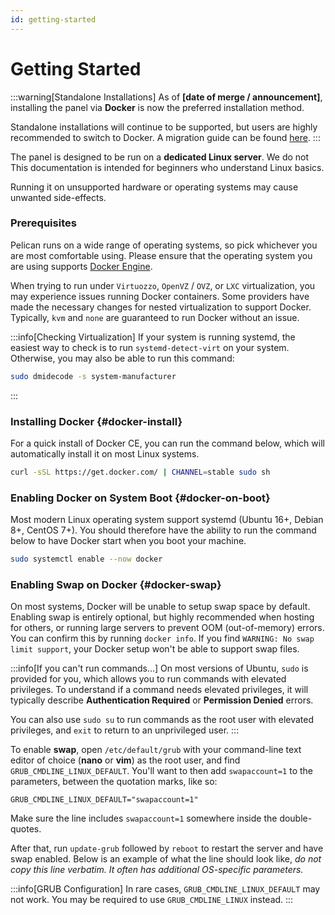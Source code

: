 ```yaml
---
id: getting-started
---
```



# Getting Started

<!-- CHANGE BEFORE MERGING! DATE NEEDS TO BE ADJUSTED TO CORRECT DATE! -->
:::warning[Standalone Installations]
As of **[date of merge / announcement]**, installing the panel via **Docker** is now the preferred installation method.

Standalone installations will continue to be supported, but users are highly recommended to switch to Docker.
A migration guide can be found [here](/docs/guides/docker).
:::

The panel is designed to be run on a **dedicated Linux server**. We do not 
This documentation is intended for beginners who understand Linux basics.

Running it on unsupported hardware or operating systems may cause unwanted side-effects.

### Prerequisites

Pelican runs on a wide range of operating systems, so pick whichever you are most comfortable using.
Please ensure that the operating system you are using supports [Docker Engine](https://docs.docker.com/engine/).

When trying to run under `Virtuozzo`, `OpenVZ` / `OVZ`, or `LXC` virtualization, you may experience issues running Docker containers.
Some providers have made the necessary changes for nested virtualization to support Docker.
Typically, `kvm` and `none` are guaranteed to run Docker without an issue.

:::info[Checking Virtualization]
If your system is running systemd, the easiest way to check is to run `systemd-detect-virt` on your system.
Otherwise, you may also be able to run this command:
```sh
sudo dmidecode -s system-manufacturer
```
:::


### Installing Docker  {#docker-install}

For a quick install of Docker CE, you can run the command below, which will automatically install it on most Linux systems.
```sh
curl -sSL https://get.docker.com/ | CHANNEL=stable sudo sh
```

### Enabling Docker on System Boot {#docker-on-boot}

Most modern Linux operating system support systemd (Ubuntu 16+, Debian 8+, CentOS 7+).
You should therefore have the ability to run the command below to have Docker start when you boot your machine.
```sh
sudo systemctl enable --now docker
```

### Enabling Swap on Docker {#docker-swap}
On most systems, Docker will be unable to setup swap space by default. 
Enabling swap is entirely optional, but highly recommended when hosting for others, or running large servers to prevent OOM (out-of-memory) errors.
You can confirm this by running `docker info`. If you find `WARNING: No swap limit support`, your Docker setup won't be able to support swap files.

:::info[If you can't run commands...]
On most versions of Ubuntu, `sudo` is provided for you, which allows you to run commands with elevated privileges.
To understand if a command needs elevated privileges, it will typically describe **Authentication Required** or **Permission Denied** errors.

You can also use `sudo su` to run commands as the root user with elevated privileges, and `exit` to return to an unprivileged user.
:::

To enable **swap**, open `/etc/default/grub` with your command-line text editor of choice (**nano** or **vim**) as the root user,
and find `GRUB_CMDLINE_LINUX_DEFAULT`. You'll want to then add `swapaccount=1` to the parameters, between the quotation marks, like so:
```
GRUB_CMDLINE_LINUX_DEFAULT="swapaccount=1"
```
Make sure the line includes `swapaccount=1` somewhere inside the double-quotes.

After that, run `update-grub` followed by `reboot` to restart the server and have swap enabled.
Below is an example of what the line should look like, _do not copy this line verbatim. It often has additional OS-specific parameters._


:::info[GRUB Configuration]
    In rare cases, `GRUB_CMDLINE_LINUX_DEFAULT` may not work.
    You may be required to use `GRUB_CMDLINE_LINUX` instead.
:::